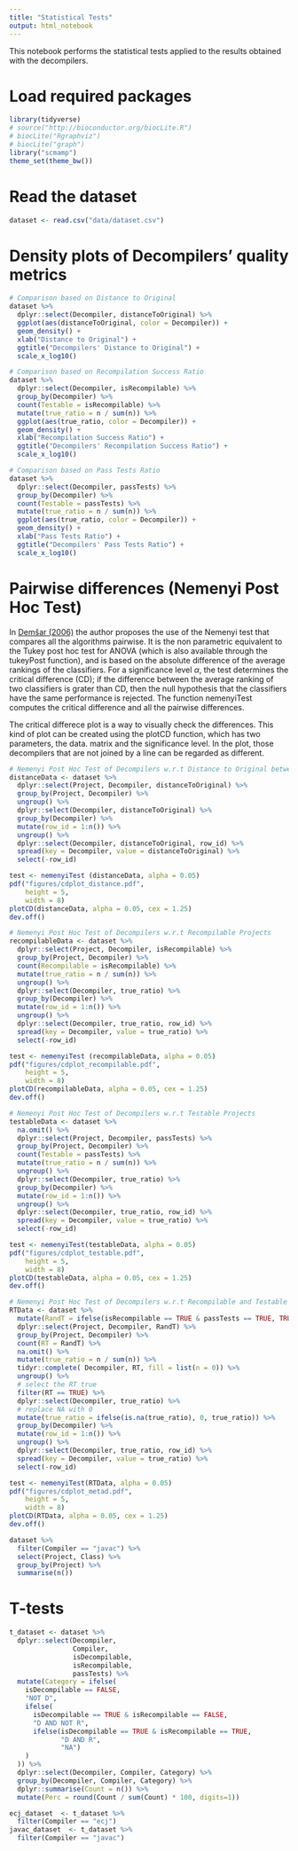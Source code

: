 ```yaml
---
title: "Statistical Tests"
output: html_notebook
---
```


This notebook performs the statistical tests applied to the results obtained with the decompilers.

# Load required packages

```r
library(tidyverse)
# source("http://bioconductor.org/biocLite.R")
# biocLite("Rgraphviz")
# biocLite("graph")
library("scmamp")
theme_set(theme_bw())
```

# Read the dataset

```r
dataset <- read.csv("data/dataset.csv")
```

# Density plots of Decompilers' quality metrics

```r
# Comparison based on Distance to Original
dataset %>% 
  dplyr::select(Decompiler, distanceToOriginal) %>% 
  ggplot(aes(distanceToOriginal, color = Decompiler)) +
  geom_density() +
  xlab("Distance to Original") +
  ggtitle("Decompilers' Distance to Original") +
  scale_x_log10()

# Comparison based on Recompilation Success Ratio
dataset %>%
  dplyr::select(Decompiler, isRecompilable) %>%
  group_by(Decompiler) %>%
  count(Testable = isRecompilable) %>%
  mutate(true_ratio = n / sum(n)) %>% 
  ggplot(aes(true_ratio, color = Decompiler)) +
  geom_density() +
  xlab("Recompilation Success Ratio") +
  ggtitle("Decompilers' Recompilation Success Ratio") +
  scale_x_log10()

# Comparison based on Pass Tests Ratio
dataset %>%
  dplyr::select(Decompiler, passTests) %>%
  group_by(Decompiler) %>%
  count(Testable = passTests) %>%
  mutate(true_ratio = n / sum(n)) %>% 
  ggplot(aes(true_ratio, color = Decompiler)) +
  geom_density() +
  xlab("Pass Tests Ratio") +
  ggtitle("Decompilers' Pass Tests Ratio") +
  scale_x_log10()
```

# Pairwise differences (Nemenyi Post Hoc Test)

In [Demšar (2006)](https://dl.acm.org/citation.cfm?id=1248548) the author proposes the use of the Nemenyi test that compares all the algorithms pairwise. It is the non parametric equivalent to the Tukey post hoc test for ANOVA (which is also available through the tukeyPost function), and is based on the absolute difference of the average rankings of the classifiers. For a significance level $\alpha$, the test determines the critical difference (CD); if the difference between the average ranking of two classifiers is grater than CD, then the null hypothesis that the classifiers have the same performance is rejected. The function nemenyiTest computes the critical difference and all the pairwise differences.

The critical differece plot is a way to visually check the differences. This kind of plot can be created using the plotCD function, which has two parameters, the data. matrix and the significance level. In the plot, those decompilers that are not joined by a line can be regarded as different.

```r
# Nemenyi Post Hoc Test of Decompilers w.r.t Distance to Original between Types
distanceData <- dataset %>%
  dplyr::select(Project, Decompiler, distanceToOriginal) %>%
  group_by(Project, Decompiler) %>%
  ungroup() %>%
  dplyr::select(Decompiler, distanceToOriginal) %>%
  group_by(Decompiler) %>%
  mutate(row_id = 1:n()) %>%
  ungroup() %>%
  dplyr::select(Decompiler, distanceToOriginal, row_id) %>%
  spread(key = Decompiler, value = distanceToOriginal) %>%
  select(-row_id)

test <- nemenyiTest (distanceData, alpha = 0.05)
pdf("figures/cdplot_distance.pdf",
    height = 5,
    width = 8)
plotCD(distanceData, alpha = 0.05, cex = 1.25)
dev.off()

# Nemenyi Post Hoc Test of Decompilers w.r.t Recompilable Projects
recompilableData <- dataset %>%
  dplyr::select(Project, Decompiler, isRecompilable) %>%
  group_by(Project, Decompiler) %>%
  count(Recompilable = isRecompilable) %>%
  mutate(true_ratio = n / sum(n)) %>%
  ungroup() %>%
  dplyr::select(Decompiler, true_ratio) %>%
  group_by(Decompiler) %>%
  mutate(row_id = 1:n()) %>%
  ungroup() %>%
  dplyr::select(Decompiler, true_ratio, row_id) %>%
  spread(key = Decompiler, value = true_ratio) %>%
  select(-row_id)

test <- nemenyiTest (recompilableData, alpha = 0.05)
pdf("figures/cdplot_recompilable.pdf",
    height = 5,
    width = 8)
plotCD(recompilableData, alpha = 0.05, cex = 1.25)
dev.off()

# Nemenyi Post Hoc Test of Decompilers w.r.t Testable Projects
testableData <- dataset %>%
  na.omit() %>% 
  dplyr::select(Project, Decompiler, passTests) %>%
  group_by(Project, Decompiler) %>%
  count(Testable = passTests) %>%
  mutate(true_ratio = n / sum(n)) %>%
  ungroup() %>%
  dplyr::select(Decompiler, true_ratio) %>%
  group_by(Decompiler) %>%
  mutate(row_id = 1:n()) %>%
  ungroup() %>%
  dplyr::select(Decompiler, true_ratio, row_id) %>%
  spread(key = Decompiler, value = true_ratio) %>%
  select(-row_id)

test <- nemenyiTest(testableData, alpha = 0.05)
pdf("figures/cdplot_testable.pdf",
    height = 5,
    width = 8)
plotCD(testableData, alpha = 0.05, cex = 1.25)
dev.off() 

# Nemenyi Post Hoc Test of Decompilers w.r.t Recompilable and Testable Projects (Meta-Decompiler)
RTData <- dataset %>%
  mutate(RandT = ifelse(isRecompilable == TRUE & passTests == TRUE, TRUE, FALSE)) %>% 
  dplyr::select(Project, Decompiler, RandT) %>%
  group_by(Project, Decompiler) %>%
  count(RT = RandT) %>%
  na.omit() %>%
  mutate(true_ratio = n / sum(n)) %>%
  tidyr::complete( Decompiler, RT, fill = list(n = 0)) %>% 
  ungroup() %>%
  # select the RT true
  filter(RT == TRUE) %>% 
  dplyr::select(Decompiler, true_ratio) %>%
  # replace NA with 0
  mutate(true_ratio = ifelse(is.na(true_ratio), 0, true_ratio)) %>% 
  group_by(Decompiler) %>%
  mutate(row_id = 1:n()) %>%
  ungroup() %>%
  dplyr::select(Decompiler, true_ratio, row_id) %>%
  spread(key = Decompiler, value = true_ratio) %>%
  select(-row_id)

test <- nemenyiTest(RTData, alpha = 0.05)
pdf("figures/cdplot_metad.pdf",
    height = 5,
    width = 8)
plotCD(RTData, alpha = 0.05, cex = 1.25)
dev.off() 

dataset %>% 
  filter(Compiler == "javac") %>% 
  select(Project, Class) %>% 
  group_by(Project) %>% 
  summarise(n())
```

# T-tests

```r
t_dataset <- dataset %>%
  dplyr::select(Decompiler,
                Compiler,
                isDecompilable,
                isRecompilable,
                passTests) %>%
  mutate(Category = ifelse(
    isDecompilable == FALSE,
    "NOT D",
    ifelse(
      isDecompilable == TRUE & isRecompilable == FALSE,
      "D AND NOT R",
      ifelse(isDecompilable == TRUE & isRecompilable == TRUE,
             "D AND R",
             "NA")
    )
  )) %>%
  dplyr::select(Decompiler, Compiler, Category) %>%
  group_by(Decompiler, Compiler, Category) %>%
  dplyr::summarise(Count = n()) %>%
  mutate(Perc = round(Count / sum(Count) * 100, digits=1)) 

ecj_dataset  <- t_dataset %>% 
  filter(Compiler == "ecj") 
javac_dataset  <- t_dataset %>% 
  filter(Compiler == "javac")   
```

